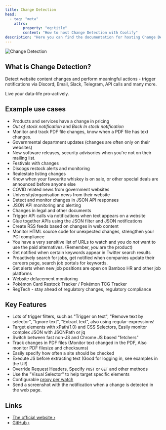 ```yaml
---
title: Change Detection
head:
  - tag: "meta"
    attrs:
        property: "og:title"
        content: "How to host Change Detection with Coolify"
description: "Here you can find the documentation for hosting Change Detection with Coolify."
---
```



<Badge text="One-click setup." variant="note" size="large" />

![Change Detection](https://raw.githubusercontent.com/dgtlmoon/changedetection.io/master/docs/screenshot.png)

## What is Change Detection?

Detect website content changes and perform meaningful actions - trigger notifications via Discord, Email, Slack, Telegram, API calls and many more.

Live your data-life pro-actively.

## Example use cases

- Products and services have a change in pricing
- _Out of stock notification_ and _Back In stock notification_
- Monitor and track PDF file changes, know when a PDF file has text changes.
- Governmental department updates (changes are often only on their websites)
- New software releases, security advisories when you're not on their mailing list.
- Festivals with changes
- Discogs restock alerts and monitoring
- Realestate listing changes
- Know when your favourite whiskey is on sale, or other special deals are announced before anyone else
- COVID related news from government websites
- University/organisation news from their website
- Detect and monitor changes in JSON API responses
- JSON API monitoring and alerting
- Changes in legal and other documents
- Trigger API calls via notifications when text appears on a website
- Glue together APIs using the JSON filter and JSON notifications
- Create RSS feeds based on changes in web content
- Monitor HTML source code for unexpected changes, strengthen your PCI compliance
- You have a very sensitive list of URLs to watch and you do _not_ want to use the paid alternatives. (Remember, _you_ are the product)
- Get notified when certain keywords appear in Twitter search results
- Proactively search for jobs, get notified when companies update their careers page, search job portals for keywords.
- Get alerts when new job positions are open on Bamboo HR and other job platforms
- Website defacement monitoring
- Pokémon Card Restock Tracker / Pokémon TCG Tracker
- RegTech - stay ahead of regulatory changes, regulatory compliance

## Key Features

- Lots of trigger filters, such as "Trigger on text", "Remove text by selector", "Ignore text", "Extract text", also using regular-expressions!
- Target elements with xPath(1.0) and CSS Selectors, Easily monitor complex JSON with JSONPath or jq
- Switch between fast non-JS and Chrome JS based "fetchers"
- Track changes in PDF files (Monitor text changed in the PDF, Also monitor PDF filesize and checksums)
- Easily specify how often a site should be checked
- Execute JS before extracting text (Good for logging in, see examples in the UI!)
- Override Request Headers, Specify `POST` or `GET` and other methods
- Use the "Visual Selector" to help target specific elements
- Configurable [proxy per watch](https://github.com/dgtlmoon/changedetection.io/wiki/Proxy-configuration?utm_source=coolify.io)
- Send a screenshot with the notification when a change is detected in the web page.

## Links

- [The official website ›](https://changedetection.io?utm_source=coolify.io)
- [GitHub ›](https://github.com/dgtlmoon/changedetection.io?utm_source=coolify.io)
